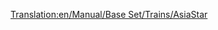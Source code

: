 [[Translation:en/Manual/Base Set/Trains/AsiaStar]]
{{fr/Manual/Base Set/Trains/Train|Image=[[File:en/Manual/Base Set/Trains/Asiastar.png]]
|Nom="AsiaStar"
|Coût=50 390£ (100 780$)
|Vitesse=265 km/h (165 mph)
|Poids=94 t
|Puissance=8000 cv (5966 kW)
|Entretien=3 514£ (7 028$)
|Conception=1992
|Vie=25
|Capacité=N/A
|Description=C'est la locomotive [[fr/Manual/Base Set/Chemin de fer électrifié|électrique sur rail]] la plus rapide du jeu. Elle se présente comme une paire de locomotives électriques à haute puissance - chacune à un bout du train.
|Réalité=Ce train est l'équivalent Transport Tycoon du train [https://www.wikipedia.org/wiki/fr:TGV TMST Eurostar (classe 373)] (qui sert dans le Tunnel sous la Manche), et les derniers modèles de [https://www.wikipedia.org/wiki/fr:TGV TGV].
}}